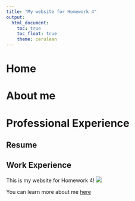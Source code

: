 ```yaml
---
title: "My website for Homework 4"
output: 
  html_document:
    toc: true
    toc_float: true
    theme: cerulean
---
```


# Home
# About me
# Professional Experience
## Resume
## Work Experience

This is my website for Homework 4!
 ![](tree_hug.JPG)

You can learn more about me [here](about.html)